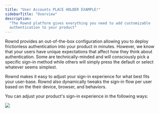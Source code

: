 ```yaml
---
title: "User Accounts PLACE HOLDER EXAMPLE!"
sidebarTitle: "Overview"
description:
  "The Rownd platform gives everything you need to add customizable
  authentication to your product"
---
```


Rownd provides an out-of-the-box configuration allowing you to deploy frictionless authentication into your product in minutes. However, we know that your users have unique expectations that affect how they think about authentication. Some are technically-minded and will consciously pick a specific sign-in method while others will simply press the default or select whatever seems simplest.

Rownd makes it easy to adjust your sign-in experience for what best fits your user-base. Rownd also dynamically tweaks the sign-in flow per user based on the their device, browser, and behaviors.

You can adjust your product's sign-in experience in the following ways:

<CardGroup>
  <Card
    title="Authentication methods"
    icon="lock-open"
    href="/configuration/authentication-methods">
  </Card>
  <Card
    title="Customizations"
    icon="paintbrush"
    href="/configuration/customizations">
  </Card>
  <Card
    title="User profiles"
    icon="user"
    href="/configuration/user-profiles">
  </Card>
  <Card
    title="Mobile apps"
    icon="mobile"
    href="/configuration/mobile">
  </Card>
</CardGroup>

![](/images/configuration.png)
